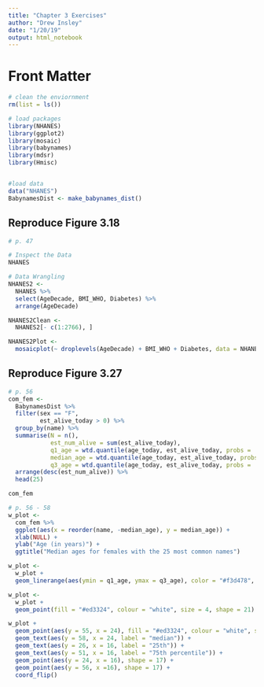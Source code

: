 ```yaml
---
title: "Chapter 3 Exercises"
author: "Drew Insley"
date: "1/20/19"
output: html_notebook
---
```


# Front Matter

```r
# clean the enviornment
rm(list = ls())

# load packages
library(NHANES)
library(ggplot2)
library(mosaic)
library(babynames)
library(mdsr)
library(Hmisc)


#load data
data("NHANES")
BabynamesDist <- make_babynames_dist()
```

## Reproduce Figure 3.18

```r
# p. 47

# Inspect the Data
NHANES

# Data Wrangling
NHANES2 <-
  NHANES %>%
  select(AgeDecade, BMI_WHO, Diabetes) %>%
  arrange(AgeDecade)

NHANES2Clean <-
  NHANES2[- c(1:2766), ]

NHANES2Plot <-
  mosaicplot(~ droplevels(AgeDecade) + BMI_WHO + Diabetes, data = NHANES2Clean, shade = TRUE, xlab = "AgeDecade")

```

## Reproduce Figure 3.27

```r
# p. 56
com_fem <-
  BabynamesDist %>%
  filter(sex == "F",
         est_alive_today > 0) %>%
  group_by(name) %>%
  summarise(N = n(),
            est_num_alive = sum(est_alive_today),
            q1_age = wtd.quantile(age_today, est_alive_today, probs = .25) ,
            median_age = wtd.quantile(age_today, est_alive_today, probs = .5),
            q3_age = wtd.quantile(age_today, est_alive_today, probs = .75)) %>%
  arrange(desc(est_num_alive)) %>%
  head(25)

com_fem
```

```r
# p. 56 - 58
w_plot <-
  com_fem %>%
  ggplot(aes(x = reorder(name, -median_age), y = median_age)) +
  xlab(NULL) +
  ylab("Age (in years)") +
  ggtitle("Median ages for females with the 25 most common names")

w_plot <-
  w_plot +
  geom_linerange(aes(ymin = q1_age, ymax = q3_age), color = "#f3d478", size = 10, alpha = 0.8)

w_plot <-
  w_plot +
  geom_point(fill = "#ed3324", colour = "white", size = 4, shape = 21)

w_plot +
  geom_point(aes(y = 55, x = 24), fill = "#ed3324", colour = "white", size = 4, shape = 21) +
  geom_text(aes(y = 58, x = 24, label = "median")) +
  geom_text(aes(y = 26, x = 16, label = "25th")) +
  geom_text(aes(y = 51, x = 16, label = "75th percentile")) +
  geom_point(aes(y = 24, x = 16), shape = 17) +
  geom_point(aes(y = 56, x =16), shape = 17) +
  coord_flip()
```



